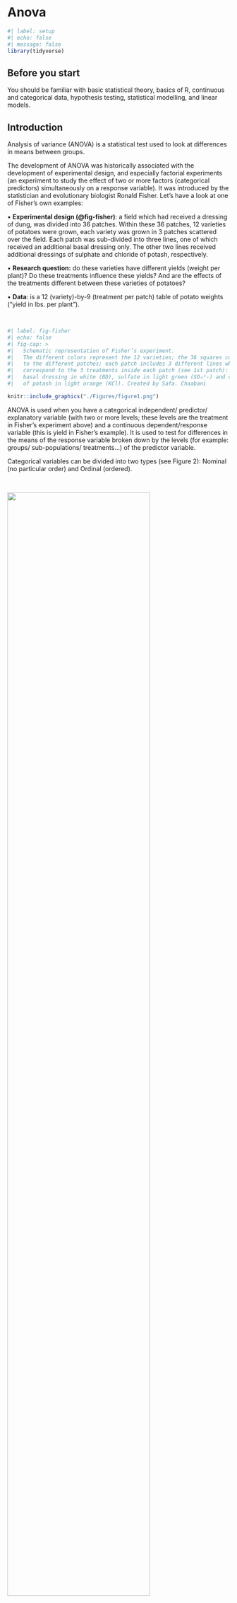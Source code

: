 # Anova

```r
#| label: setup
#| echo: false
#| message: false
library(tidyverse)
```



::: callout-note
## Before you start

You should be familiar with basic statistical theory, basics of R, continuous and  categorical data, hypothesis testing, statistical modelling, and linear models.

:::

## Introduction

Analysis of variance (ANOVA) is a statistical test used to look at differences in means between groups.

The development of ANOVA was historically associated with the development of experimental design, and especially factorial experiments (an experiment to study the effect of two or more factors (categorical predictors) simultaneously on a response variable). It was introduced by the statistician and evolutionary biologist Ronald Fisher. Let's have a look at one of Fisher's own examples:

•	**Experimental design (@fig-fisher)**: a field which had received a dressing of dung, was divided into 36 patches. Within these 36 patches, 12 varieties of potatoes were grown, each variety was grown in 3 patches scattered over the field. Each patch was sub-divided into three lines, one of which received an additional basal dressing only. The other two lines received additional dressings of sulphate and chloride of potash, respectively.

•	**Research question:**   do these varieties have different yields (weight per plant)?  Do these treatments influence these yields?  And are the effects of the treatments different between these varieties of potatoes? 

•	**Data**: is a 12 (variety)-by-9 (treatment per patch) table of potato weights ("yield in lbs. per plant").

</br>

```r
#| label: fig-fisher
#| echo: false
#| fig-cap: >
#|   Schematic representation of Fisher’s experiment.
#|   The different colors represent the 12 varieties; the 36 squares correspond
#|   to the different patches; each patch includes 3 different lines which
#|   correspond to the 3 treatments inside each patch (see 1st patch): extra
#|   basal dressing in white (BD), sulfate in light green (SO₄²-) and chloride
#|   of potash in light orange (KCl). Created by Safa. Chaabani

knitr::include_graphics("./Figures/figure1.png")
```



ANOVA is used when you have a categorical independent/ predictor/ explanatory variable (with two or more levels; these levels are the treatment in Fisher’s experiment above) and a continuous dependent/response variable (this is yield in Fisher’s example). It is used to test for differences in the means of the response variable broken down by the levels (for example: groups/ sub-populations/ treatments…) of the predictor variable.

Categorical variables can be divided into two types (see Figure 2): Nominal (no particular order) and Ordinal (ordered). 

</br>

<img src="./Figures/figure2.png" width=80%>

*Figure 2: Examples of categorical variables.Created by Safa.Chaabani.*

</br>
 
**Example questions from Fisher's experiment:** 

*Do the varieties have different yields (weight per plant)?

*Do these treatments influence these yields?

*Are the effects of the treatments different between these varieties of potatoes? 


</br>

## Why is ANOVA called “Analysis of Variance”?

As we said before, ANOVA is all about comparing differences in means among three or more groups in a sample. So, why is ANOVA called “Analysis of Variance” instead of “Analysis of Means”?

The simple answer is: because it analyses variances to compare the means. It estimates a variance and, based on the variance, it allows us to make a conclusion about the comparison of means.

 So, the question is: What does comparing means have to do with variability? In fact, by asking “are the means different?”, we are asking whether the variance between the means of the predictor’s levels/ groups is large compared to the overall variance of the data. We explain this concept more on the rest of this page. 
 
To answer the question, we use two types of variance:

•	**within-group variability:** the variance of the individual observations within a group.

•	**between-group variability:** the variance between the means of the groups

ANOVA compares the between-group variance to the within-group variance. If the former is large compared to the latter, then there is evidence of meaningful difference in the response variable means between the different predictor’s levels/ groups. If the former is small relative to the latter, then there is much less evidence.


## <i class="far fa-question-circle"></i> Which questions? 
 
Example questions you can answer with  ANOVA:
 
 *	Do students from a given college consistently outperform students from other colleges?
 
*	Is there a difference in average waiting room times for a set of three different hospitals?

*	Does the presence of other people have an influence on the amount of time taken for a person to help someone in distress (“bystander effect” experiment by Darley and Latané (1969))?
</br>

The key feature of these examples is that each individual in the dataset falls into a group described by a (categorical) grouping variable (e.g. hospital or college) and for each individual we measure some continuous outcome (e.g. waiting time or grades).

The first two questions are asking about a difference between mean values of some outcome (students’ grades or waiting room time) across multiple groups (colleges or hospitals). 

The last question appears to have no obvious groupings. However, the experimenters answered the question by defining as a grouping variable the number of other people in the room (0, 2, or 4). 

</br>

## Type of data (Anova vs t-test/z-test)

ANOVA is similar in application to techniques such as t-test and z-test .
ANOVA can be used to look at the difference in mean between two groups. However, it is best applied when more than two groups are being compared.  

A Student’s t-test can only be used for two groups, therefore, if you have more than two groups you may end up with a lot of pair comparisons, which is problematic. The ANOVA, on the other hand, will give a single number (the F-statistic) to help us support, or reject, the null hypothesis.

</br>

<img src="./Figures/figure3.png" width=80%>

*Figure 3:Example of data that can be used for ANOVA. The response variable is the number of hours spent in waiting room, and the categorical predictor is the hospital (A, B or C). By Rebecca Barter (2017).*

</br>

## <i class="fas fa-table"></i> The theory of ANOVA {.tabset .tabset-fade}

</br>

### Theory

</br>

#### Assumptions

The use of this statistical technique involves three key assumptions:

**Assumption 1:** Independence of the data among and within groups or samples. Which means samples should be selected randomly. This is ensured during the study design phase.

**Assumption 2:** Normal distribution of the residuals. Can be checked using plots like normal QQ-plot or using a normality test (e.g. Kolmogorov-Smirnov or the Shapiro-Wilk test).

**Assumption 3:** Homogeneity of variances: each group has the same variance. Can be tested using common tests, such as the Bartlett test.

As mentioned before, ANOVA compares the between-group variability to the within-group variability. The basic idea is that if the between-group variance is greater than the within-group variance (residual or unexplained variation), then we have evidence that the difference between the groups is not simply reflecting random noise or due to chance. You can consider this as a signal (between-group variance) to noise (within-group variance) ratio. We want more signal relative to the noise.

In order to compare the variances for an ANOVA, we can construct something called an ANOVA table. It includes several different components. 

**between group sum of squares (SSb):** the squared distances from the group means to the grand mean (average of all individual plants)

**within group sum of squares (SSe):** the squared distances from each individual to their group mean.

Quantifying the within and between group variability is typically done by calculating a mean sum of squares (MS), which is created by dividing sum of squares by the degrees of freedom (number of observations - 1).

To spell it out mathematically, we can write these entities as they are represented in the ANOVA table below. 

```r
library(kableExtra)

table1 <- read_csv2("./Files/table1.csv")
colnames(table1)[1] <- "Source of variation"
table1 |>
  kbl(align = "c") |>
  kable_styling(bootstrap_options = c("hover", "condensed", "responsive")) |>
  row_spec(0, color = "black", background = "white") |>
  row_spec(1, background = "white") |>
  row_spec(2, background = "lightgrey") |>
  row_spec(3, background = "white")
```


Where df is the degrees of freedom, SS is the sum of squares, MS is the mean sum of squares, F is the Fisher test statistics (more details later), m is the number of categories or groups, n is the total number of observations, Y or $Y_{ij}$ is the jth observation in the ith group, $\bar{Y}\ $ is the sample mean of the observed data for each  group or category, $\bar{\bar{Y}}\ $  is  the grand mean of all the observations in the dataset.  


### Worked example

Let’s consider an experiment designed to test plant yields from a control and two different fertiliser treatments. The plants from each group were collected, and the dry weight of the plants are measured (grams).  Figure 4 illustrates two possible outcomes of this experiment and gives an example of the between- and within- group variability. 

```r
## This script is to reproduce Figure 4 in R

plant_growth <- read_csv("./Files/plgrowth.csv")

plant_growth2 <- read_csv2("./Files/plgrowth2.csv")

library(ggplot2)
library(grid)
library(pBrackets)
library(gridExtra)


annotation <- data.frame(
  x = c(2.6, 2.8),
  y = c(4.5, 5.5),
  label = c("Within", "Between")
)
annotation1 <- data.frame(
  x = c(1.6, 2.6),
  y = c(5.25, 5.1),
  label = c("Within", "Between")
)

plot1 <- ggplot(plant_growth, aes(x = group, y = weight)) +
  geom_point(fill = "blue") +
  geom_segment(aes(x = 0.9, y = 5.032, xend = 1.1, yend = 5.032), 
               color = "red", size = 2) +
  geom_segment(aes(x = 1.9, y = 4.661, xend = 2.1, yend = 4.661), 
               color = "red", size = 2) +
  geom_segment(aes(x = 2.9, y = 5.526, xend = 3.1, yend = 5.526), 
               color = "red", size = 2) +
  geom_text(data = annotation1, aes(x = x, y = y, label = label), 
            color = "black", size = 3, fontface = "bold") +
  theme_bw() +
  labs(title = "A", y = "Weight (g)", x = "Group")


plot2 <- ggplot(plant_growth2, aes(x = group, y = weight)) +
  geom_point() +
  geom_segment(aes(x = 0.9, y = 5.32, xend = 1.1, yend = 5.32), 
               color = "red", size = 2) +
  geom_segment(aes(x = 1.9, y = 4.56, xend = 2.1, yend = 4.56), 
               color = "red", size = 2) +
  geom_segment(aes(x = 2.9, y = 6.43, xend = 3.1, yend = 6.43), 
               color = "red", size = 2) +
  geom_text(
    data = annotation, aes(x = x, y = y, label = label),
    color = "black",
    size = 3, fontface = "bold"
  ) +
  theme_bw() +
  labs(title = "B", y = "", x = "Group")


grid.arrange(plot1, plot2, ncol = 2)

grid.brackets(93, 55, 93, 224, lwd = 2, col = "darkolivegreen3")
grid.brackets(229, 108, 229, 185, lwd = 2, col = "mediumorchid4")

grid.brackets(498, 82, 498, 233, lwd = 2, col = "mediumorchid4")
grid.brackets(424, 197, 424, 274, lwd = 2, col = "darkolivegreen3")
```

</br>

<img src="./Figures/fig44.png" width=80%>

*Figure 4: Plant weights (g) (y-axis) from the fertilizer experiment. The red lines correspond to the groups means, the dots correspond to the individual observations inside each group: (x-axis) control, treatment 1 and treatment 2. In Figure A, there is low between group variation compared to the residual (unexplained) variation (variability between < variability within); In Figure B, there is high variation between-groups compared to the residual (unexplained) variation (variability between> variability within). Data by Safa Chaabani.*

</br>

<img src="./Figures/fig6.png" width=90%>

*Figure 5:Example of calculation of SSt, SSb and SSe: the dashed blue line is the average of all observations or grand mean $\bar{\bar{Y}}$. The red lines are the groups means ($\bar{Y}$ctr; $\bar{Y}$trt1 and $\bar{Y}$trt2). The three groups have 10 observations each $(n_i=10)$, and the total number of observations is then n=30. In this example: SSt= $\sum (observation- grand mean)^2$. SSb =$\sum (n_i )(group mean- grand mean)^2$. SSe= $\sum (observation- group mean)^2$. Created by Safa Chaabani.*

</br>

## <i class="fas fa-table"></i> F-tests {.tabset .tabset-fade}

### Theory

The F-statistic is a ratio of two variances. In ANOVA, the F-test is used to determine whether group means are equal (the null hypothesis), and it is the ratio of between to within mean sum of squares (MSb/MSe). 
The basic structure of the statistical test is similar to a signal-to-noise ratio. The ‘signal’ corresponds to a measure of the difference between the groups. The ‘noise’ is essentially the standard error (of the difference). The standard error (SE) of a difference measure is directly related to the variation within the groups, and inversely to the square root of the sample size (n).

$$ 
Noise\ or\ (SE)\ =\frac{\sigma}{\sqrt(n)}
$$
